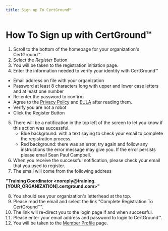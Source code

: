 ```yaml
---
title: Sign up To CertGround™️
---
```


# How To Sign up with CertGround&trade;

1. Scroll to the bottom of the homepage for your organization's CertGround™.
2. Select the _Register_ Button
3. You will be taken to the registration initiation page.
4. Enter the information needed to verify your identity with CertGround™

- Email address on file with your organization
- Password at least 8 characters long with upper and lower case letters and at least one number
- Re-enter the password to confirm
- Agree to the [Privacy Policy](/privacy-policy) and [EULA](/eula) after reading them.
- Verify you are not a robot
- Click the Register Button

5. There will be a notification in the top left of the screen to let you know if this action was successful.
   - Blue background: with a text saying to check your email to complete the registration process.
   - Red background: there was an error, try again and follow any instructions the error message may give you. If the error persists please email Sean Paul Campbell.
6. When you receive the successful notification, please check your email that you used to register.
7. The email will come from the following address

**"Training Coordinator &lt;noreply@training.[YOUR_ORGANIZATION].certground.com&gt;"**

8. You should see your organization's letterhead at the top.
9. Please read the email and select the link "Complete Registration To CertGround™".
10. The link will re-direct you to the login page if and when successful.
11. Please enter your email address and password to login to CertGround™.
12. You will be taken to the <a href="/docs/member/member-profile">Member Profile</a> page.
